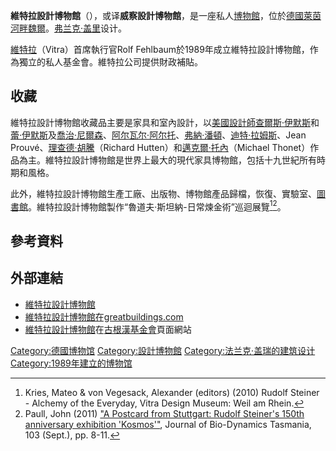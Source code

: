 {{Expand language|de|date=2018年8月}}

{{Infobox Museum
|name          = 維特拉設計博物館
|image         = Vitra Design Museum, front view.jpg
|imagesize     = 260
|caption       = 
|established   = 1989年
|dissolved     =
|location      = {{GER}}[[萊茵河畔魏爾|萊茵河畔魏爾]]
|type          = 
|visitors      = 
|director      = [[維特拉|維特拉]]
|curator       = 
|publictransit = 
|website       = {{URL|http://www.design-museum.de}}
}}

'''維特拉設計博物館'''（{{lang-de|'''''Vitra Design Museum'''''}}），或译'''威察設計博物館'''，是一座私人[[博物館|博物館]]，位於[[德國|德國]][[萊茵河畔魏爾|萊茵河畔魏爾]]。[[弗兰克·盖里|弗兰克·盖里]]设计。

[[維特拉|維特拉]]（Vitra）首席執行官Rolf Fehlbaum於1989年成立維特拉設計博物館，作為獨立的私人基金會。維特拉公司提供財政補貼。

==收藏==
維特拉設計博物館收藏品主要是家具和室內設計，以[[美國|美國]][[設計師|設計師]][[查爾斯·伊默斯|查爾斯·伊默斯]]和[[蕾·伊默斯|蕾·伊默斯]]及[[喬治·尼爾森_(设计师)|喬治·尼爾森]]、[[阿尔瓦尔·阿尔托|阿尔瓦尔·阿尔托]]、[[弗納·潘頓|弗納·潘頓]]、[[迪特·拉姆斯|迪特·拉姆斯]]、Jean Prouvé、[[理查德·胡騰|理查德·胡騰]]（Richard Hutten）和[[邁克爾·托內|邁克爾·托內]]（Michael Thonet）作品為主。維特拉設計博物館是世界上最大的現代家具博物館，包括十九世紀所有時期和風格。

此外，維特拉設計博物館生產工廠、出版物、博物館產品歸檔，恢復、實驗室、[[圖書館|圖書館]]。維特拉設計博物館製作“魯道夫·斯坦納-日常煉金術”巡迴展覽<ref>Kries, Mateo & von Vegesack, Alexander (editors) (2010) Rudolf Steiner - Alchemy of the Everyday, Vitra Design Museum: Weil am Rhein.</ref><ref>Paull, John (2011) [http://orgprints.org/19512/1/Paull2011KosmosJBDT.pdf "A Postcard from Stuttgart: Rudolf Steiner's 150th anniversary exhibition 'Kosmos'"], Journal of Bio-Dynamics Tasmania, 103 (Sept.), pp. 8-11.</ref>。

==參考資料==
<references/>

==外部連結==
{{commons category|Vitra}}
*[http://www.design-museum.de 維特拉設計博物館]
*[http://www.greatbuildings.com/buildings/Vitra_Design_Museum.html 維特拉設計博物館在greatbuildings.com] {{Wayback|url=http://www.greatbuildings.com/buildings/Vitra_Design_Museum.html |date=20061015201213 }}
*[http://pastexhibitions.guggenheim.org/gehry/vitra_08.html 維特拉設計博物館]在[[古根漢基金會|古根漢基金會]]頁面網站

{{Frank Gehry}}
{{coord|47|36|6|N|7|37|8|E|display=title}}
{{Authority control}}
{{DEFAULTSORT:Vitra Design Museum}}
[[Category:德國博物馆|Category:德國博物馆]]
[[Category:設計博物館|Category:設計博物館]]
[[Category:法兰克·盖瑞的建筑设计|Category:法兰克·盖瑞的建筑设计]]
[[Category:1989年建立的博物馆|Category:1989年建立的博物馆]]